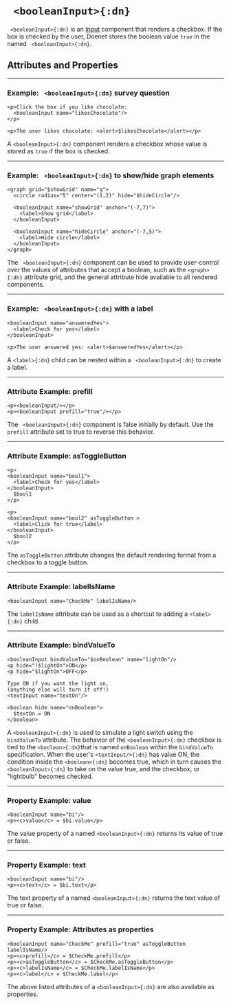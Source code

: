 

# ` <booleanInput>{:dn}`


` <booleanInput>{:dn}` is an [Input](../document_structure/essentialConcepts#component-types)
component that renders a checkbox. If the box is checked by the user, Doenet 
stores the boolean value `true` in the named ` <booleanInput>{:dn}`.


## Attributes and Properties 
 <AttrDisplay name='booleanInput'/> 
 <PropDisplay name='booleanInput'/>


---

### Example: ` <booleanInput>{:dn}` survey question
```doenet-example
<p>Click the box if you like chocolate: 
  <booleanInput name="likesChocolate"/>
</p>

<p>The user likes chocolate: <alert>$likesChocolate</alert></p>
```

A `<booleanInput>{:dn}` component renders a checkbox whose value is 
stored as `true` if the box is checked.

---

### Example: ` <booleanInput>{:dn}` to show/hide graph elements
```doenet-example
<graph grid="$showGrid" name="g">
  <circle radius="5" center="(1,2)" hide="$hideCircle"/>

  <booleanInput name="showGrid" anchor="(-7,7)">
    <label>Show grid</label>
  </booleanInput>

  <booleanInput name="hideCircle" anchor="(-7,5)">
    <label>Hide circle</label>
  </booleanInput>
</graph>
```

The ` <booleanInput>{:dn}` component can be used to provide user-control over the 
values of attributes that accept a boolean, such as the `<graph>{:dn}` attribute grid, 
and the general attribute hide available to all rendered components.


---

### Example: ` <booleanInput>{:dn}` with a label
```doenet-example
<booleanInput name="answeredYes">
  <label>Check for yes</label>
</booleanInput>

<p>The user answered yes: <alert>$answeredYes</alert></p>
```

A `<label>{:dn}` child can be nested within a ` <booleanInput>{:dn}` to create a label.

---

### Attribute Example: prefill
```doenet-example
<p><booleanInput/></p>
<p><booleanInput prefill="true"/></p>
```

The ` <booleanInput>{:dn}` component is false initially by default. 
Use the `prefill` attribute set to true to reverse this behavior.

---

### Attribute Example: asToggleButton
```doenet-editor-horiz
<p>
<booleanInput name="bool1">
  <label>Check for yes</label>
</booleanInput>
  $bool1
</p>

<p>
<booleanInput name="bool2" asToggleButton >
  <label>Click for true</label>
</booleanInput>
  $bool2
</p>
```

The `asToggleButton` attribute changes the default rendering format 
from a checkbox to a toggle button.


---

### Attribute Example: labelIsName
```doenet-example
<booleanInput name="CheckMe" labelIsName/>
```

The `labelIsName` attribute can be used as a shortcut to adding a `<label>{:dn}` child.

---

### Attribute Example: bindValueTo
```doenet-editor-horiz
<booleanInput bindValueTo="$onBoolean" name="lightOn"/>
<p hide="!$lightOn">ON</p>
<p hide="$lightOn">OFF</p>

Type ON if you want the light on, 
(anything else will turn it off!)
<textInput name="textOn"/>

<boolean hide name="onBoolean">
  $textOn = ON
</boolean> 
```

A `<booleanInput>{:dn}` is used to simulate a light switch using the `bindValueTo` attribute. 
The behavior of the `<booleanInput>{:dn}` checkbox is tied to the `<boolean>{:dn}`that is named 
`onBoolean` within the `bindValueTo` specification. When the user's `<textInput/>{:dn}` has value ON, 
the condition inside the `<boolean>{:dn}` becomes true, which in turn causes the `<booleanInput>{:dn}` to 
take on the value true, and the checkbox, or "lightbulb" becomes checked.

---

### Property Example: value
```doenet-example
<booleanInput name="bi"/>
<p><c>value</c> = $bi.value</p>
```

The value property of a named `<booleanInput>{:dn}` returns its value of true or false.

---

### Property Example: text
```doenet-example
<booleanInput name="bi"/>
<p><c>text</c> = $bi.text</p>
```

The text property of a named `<booleanInput>{:dn}` returns the text value of true or false.

---

### Property Example: Attributes as properties
```doenet-editor-horiz
<booleanInput name="CheckMe" prefill="true" asToggleButton labelIsName/>
<p><c>prefill</c> = $CheckMe.prefill</p>
<p><c>asToggleButton</c> = $CheckMe.asToggleButton</p>
<p><c>labelIsName</c> = $CheckMe.labelIsName</p>
<p><c>label</c> = $CheckMe.label</p>
```

The above listed attributes of a `<booleanInput>{:dn}` are also available as properties.
